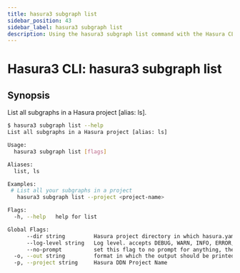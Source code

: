 ```yaml
---
title: hasura3 subgraph list
sidebar_position: 43
sidebar_label: hasura3 subgraph list
description: Using the hasura3 subgraph list command with the Hasura CLI
---
```


# Hasura3 CLI: hasura3 subgraph list 

## Synopsis
List all subgraphs in a Hasura project [alias: ls].

```bash
$ hasura3 subgraph list --help
List all subgraphs in a Hasura project [alias: ls]

Usage:
  hasura3 subgraph list [flags]

Aliases:
  list, ls

Examples:
 # List all your subgraphs in a project
   hasura3 subgraph list --project <project-name>

Flags:
  -h, --help   help for list

Global Flags:
      --dir string         Hasura project directory in which hasura.yaml is present (default ".")
      --log-level string   Log level. accepts DEBUG, WARN, INFO, ERROR, FATAL (default "INFO")
      --no-prompt          set this flag to no prompt for anything, the command fails if any input is missing
  -o, --out string         format in which the output should be printed, accepts table, json and yaml (default "table")
  -p, --project string     Hasura DDN Project Name
```

